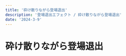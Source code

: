 ---
title: '砕け散りながら登場退出'
description: '登場退出エフェクト / 砕け散りながら登場退出'
date: '2024-3-9'
---
# 砕け散りながら登場退出